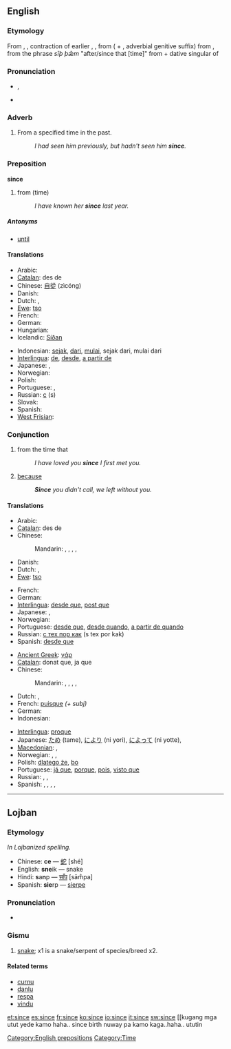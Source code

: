 {{wikipedia|dab=since}}
==English==

{{rank|word|light|felt|249|since|use|used|began}}

===Etymology===
From {{etyl|enm|en}} {{term|syns|lang=enm}}, {{term|sinnes|lang=enm}}, contraction of earlier {{term|sithens|lang=enm}}, {{term|sithence|lang=enm}}, from {{term|sithen|lang=enm||after", "since}} ( + {{term|-s|lang=enm}}, adverbial genitive suffix) from {{etyl|ang|en}} {{term|siþþan|sīþþan|lang=ang}}, from the phrase ''sīþ þǣm'' "after/since that [time]" from {{term|siþ|sīþ|since", "after|lang=ang}} + {{term|þæm|þǣm|lang=ang}} dative singular of {{term|þæt||lang=ang}}

===Pronunciation===
* {{IPA|/sɪns/}}, {{SAMPA|/sIns/}}
* {{audio|en-us-since.ogg|Audio (US)}}
*: {{rhymes|ɪns}}

===Adverb===
{{en-adv|-}}

# From a specified time in the past.
#: ''I had seen him previously, but hadn't seen him '''since'''.''

===Preposition===
'''since'''

# from (time)
#: ''I have known her '''since''' last year.''

=====Antonyms=====
* [[until]]

====Translations====
{{trans-top|from (time)}}
* Arabic: {{t-|ar|منذ}}
* [[Catalan]]: des de
* Chinese: [[自從]] (zìcóng)
* Danish: {{t-|da|siden}}
* Dutch: {{t+|nl|sinds}}, {{t+|nl|sedert}}
* [[Ewe]]: [[tso]]
* French: {{t+|fr|depuis}}
* German: {{t+|de|seit}}
* Hungarian: {{t+|hu|óta}}
* Icelandic: [[Síðan]]
{{trans-mid}}
* Indonesian: [[sejak]], [[dari]], [[mulai]], sejak dari, mulai dari
* [[Interlingua]]: [[de]], [[desde]], [[a partir de]]
* Japanese: {{t+|ja|から|tr=kara}}, {{t-|ja|より|tr=yori}}
* Norwegian: {{t+|no|siden}}
* Polish: {{t+|pl|od}}
* Portuguese: {{t+|pt|desde}}, {{t+|pt|a partir de}}
* Russian: [[с]] (s)
* Slovak: {{t-|sk|od}}
* Spanish: {{t+|es|desde}}
* [[West Frisian]]: {{t-|fy|sûnt|xs=West Frisian}}
{{trans-bottom}}

===Conjunction===
{{en-conj}}

# from the time that
#: ''I have loved you '''since''' I first met you.''
# [[because]]
#: '''''Since''' you didn't call, we left without you.''

====Translations====
{{trans-top|from the time that}}
* Arabic: {{t-|ar|منذ|tr=múndhu}}
* [[Catalan]]: des de
* Chinese:
*: Mandarin: {{t|cmn|自從|sc=Hani}},  {{t|cmn|自从|tr=zìcóng|sc=Hani}},  {{t-|cmn|自|tr=zì|sc=Hani}},  {{t-|cmn|從|sc=Hani}},  {{t-|cmn|从|tr=cóng|sc=Hani}}
* Danish: {{t-|da|siden}}
* Dutch: {{t+|nl|sinds}}, {{t+|nl|sedert}}
* [[Ewe]]: [[tso]]
{{trans-mid}}
* French: {{t+|fr|dès que}}
* German: {{t+|de|seitdem}}
* [[Interlingua]]: [[desde que]], [[post que]]
* Japanese: {{t+|ja|から|tr=kara}},  {{t-|ja|より|tr=yori}}
* Norwegian: {{t+|no|siden}}
* Portuguese: [[desde que]], [[desde quando]], [[a partir de quando]]
* Russian: [[с тех пор как]] (s tex por kak)
* Spanish: [[desde que]]
{{trans-bottom}}

{{trans-top|because}}
* [[Ancient Greek]]: [[γάρ]]
* [[Catalan]]: donat que, ja que
* Chinese:
*: Mandarin: {{t-|cmn|既然|tr=jìrán|sc=Hani}},  {{t-|cmn|因為|sc=Hani}},  {{t-|cmn|因为|tr=yīnwèi|sc=Hani}},  {{t-|cmn|由於|sc=Hani}},  {{t-|cmn|由于|tr=yóuyú|sc=Hani}}
* Dutch: {{t+|nl|aangezien}}, {{t+|nl|omdat}}
* French: [[puisque]] ''(+ subj)''
* German: {{t+|de|weil}}
* Indonesian: {{t-|id|karena|xs=Indonesian}}
{{trans-mid}}
* [[Interlingua]]: [[proque]]
* Japanese: [[ため]] (tame), [[により]] (ni yori), [[によって]] (ni yotte),  {{t+|ja|から|tr=kara}}
* [[Macedonian]]: {{t|mk|чунки|tr=čúnki}},  {{t|mk|бидејќи|tr=bídejḱi}}
* Norwegian: {{t+|no|siden}}, {{t+|no|fordi}},  {{t+|no|da}}
* Polish: [[dlatego że]], [[bo]]
* Portuguese: [[já que]], [[porque]], [[pois]], [[visto que]]
* Russian: {{t+|ru|поскольку|tr=poskó'ku}}, {{t+|ru|потому что|tr=potomú čto}}, {{t+|ru|так как|tr=tak kak}}
* Spanish: {{t-|es|supuesto que}}, {{t|es|ya que}}, {{t|es|dado que}}, {{t|es|visto que}}, {{t+|es|porque}}
{{trans-bottom}}

[[Category:English prepositions]]
[[Category:Time]]

----

==Lojban==

===Etymology===
''In Lojbanized spelling.''
* Chinese: '''ce''' — [[蛇]] [shé]
* English: '''sne'''ik — snake
* Hindi: '''s'''a'''n'''p — [[साँप]] [sām̐pa]
* Spanish: '''sie'''rp — [[sierpe]]

===Pronunciation===
* {{IPA|/'sinʃe/|lang=jbo}}

===Gismu===
{{jbo-gismu||}}

# [[snake]]; x1 is a snake/serpent of species/breed x2.

====Related terms====
* [[curnu]]
* [[danlu]]
* [[respa]]
* [[vindu]]

[[et:since]]
[[es:since]]
[[fr:since]]
[[ko:since]]
[[io:since]]
[[it:since]]
[[sw:since]]
[[kugang mga utut yede kamo haha.. since birth nuway pa kamo kaga..haha.. ututin